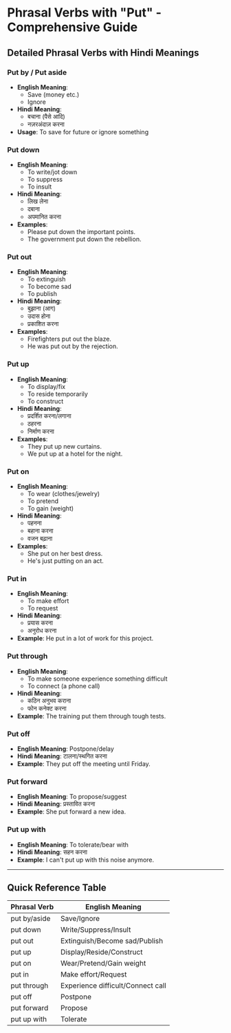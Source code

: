# Phrasal Verbs with "Put" - Comprehensive Guide

## Detailed Phrasal Verbs with Hindi Meanings

### Put by / Put aside
- **English Meaning**: 
  - Save (money etc.)
  - Ignore
- **Hindi Meaning**:
  - बचाना (पैसे आदि)
  - नज़रअंदाज़ करना
- **Usage**: To save for future or ignore something

### Put down
- **English Meaning**:
  - To write/jot down
  - To suppress
  - To insult
- **Hindi Meaning**:
  - लिख लेना
  - दबाना
  - अपमानित करना
- **Examples**:
  - Please put down the important points.
  - The government put down the rebellion.

### Put out
- **English Meaning**:
  - To extinguish
  - To become sad
  - To publish
- **Hindi Meaning**:
  - बुझाना (आग)
  - उदास होना
  - प्रकाशित करना
- **Examples**:
  - Firefighters put out the blaze.
  - He was put out by the rejection.

### Put up
- **English Meaning**:
  - To display/fix
  - To reside temporarily
  - To construct
- **Hindi Meaning**:
  - प्रदर्शित करना/लगाना
  - ठहरना
  - निर्माण करना
- **Examples**:
  - They put up new curtains.
  - We put up at a hotel for the night.

### Put on
- **English Meaning**:
  - To wear (clothes/jewelry)
  - To pretend
  - To gain (weight)
- **Hindi Meaning**:
  - पहनना
  - बहाना करना
  - वजन बढ़ाना
- **Examples**:
  - She put on her best dress.
  - He's just putting on an act.

### Put in
- **English Meaning**:
  - To make effort
  - To request
- **Hindi Meaning**:
  - प्रयास करना
  - अनुरोध करना
- **Example**: He put in a lot of work for this project.

### Put through
- **English Meaning**: 
  - To make someone experience something difficult
  - To connect (a phone call)
- **Hindi Meaning**:
  - कठिन अनुभव कराना
  - फोन कनेक्ट करना
- **Example**: The training put them through tough tests.

### Put off
- **English Meaning**: Postpone/delay
- **Hindi Meaning**: टालना/स्थगित करना
- **Example**: They put off the meeting until Friday.

### Put forward
- **English Meaning**: To propose/suggest
- **Hindi Meaning**: प्रस्तावित करना
- **Example**: She put forward a new idea.

### Put up with
- **English Meaning**: To tolerate/bear with
- **Hindi Meaning**: सहन करना
- **Example**: I can't put up with this noise anymore.

---

## Quick Reference Table

| Phrasal Verb  | English Meaning |
|--------------|-----------------|
| put by/aside | Save/Ignore |
| put down     | Write/Suppress/Insult |
| put out      | Extinguish/Become sad/Publish |
| put up       | Display/Reside/Construct |
| put on       | Wear/Pretend/Gain weight |
| put in       | Make effort/Request |
| put through  | Experience difficult/Connect call |
| put off      | Postpone |
| put forward  | Propose |
| put up with  | Tolerate |
